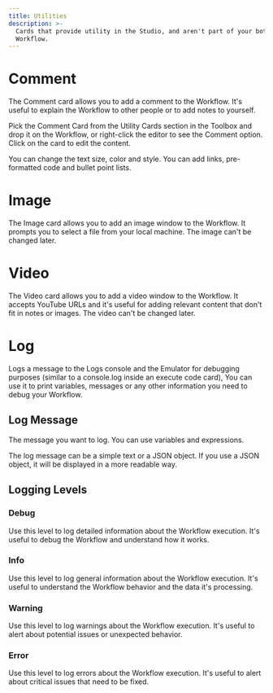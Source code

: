 ```yaml
---
title: Utilities
description: >-
  Cards that provide utility in the Studio, and aren't part of your bot's
  Workflow.
---
```


# Comment

The Comment card allows you to add a comment to the Workflow. It's useful to explain the Workflow to other people or to add notes to yourself.

Pick the Comment Card from the Utility Cards section in the Toolbox and drop it on the Workflow, or right-click the editor to see the Comment option. Click on the card to edit the content.

You can change the text size, color and style. You can add links, pre-formatted code and bullet point lists.

# Image

The Image card allows you to add an image window to the Workflow. It prompts you to select a file from your local machine. The image can't be changed later.

# Video

The Video card allows you to add a video window to the Workflow. It accepts YouTube URLs and it's useful for adding relevant content that don't fit in notes or images. The video can't be changed later.

# Log

Logs a message to the Logs console and the Emulator for debugging purposes (similar to a console.log inside an execute code card), You can use it to print variables, messages or any other information you need to debug your Workflow.

## Log Message

The message you want to log. You can use variables and expressions.

The log message can be a simple text or a JSON object. If you use a JSON object, it will be displayed in a more readable way.

## Logging Levels

### Debug

Use this level to log detailed information about the Workflow execution. It's useful to debug the Workflow and understand how it works.

### Info

Use this level to log general information about the Workflow execution. It's useful to understand the Workflow behavior and the data it's processing.

### Warning

Use this level to log warnings about the Workflow execution. It's useful to alert about potential issues or unexpected behavior.

### Error

Use this level to log errors about the Workflow execution. It's useful to alert about critical issues that need to be fixed.
